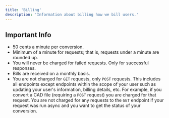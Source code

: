 ```yaml
---
title: 'Billing'
description: 'Information about billing how we bill users.'
---
```


## Important Info

-   50 cents a minute per conversion.
-   Minimum of a minute for requests; that is, requests under a minute are rounded up.
-   You will never be charged for failed requests. Only for successful responses.
-   Bills are received on a monthly basis.
-   You are not charged for `GET` requests, only `POST` requests. This includes all endpoints except endpoints within the scope of your user such as updating your user's information, billing details, etc. For example, if you convert a CAD file (requiring a `POST` request) you are charged for that request. You are not charged for any requests to the `GET` endpoint if your request was run async and you want to get the status of your conversion.
